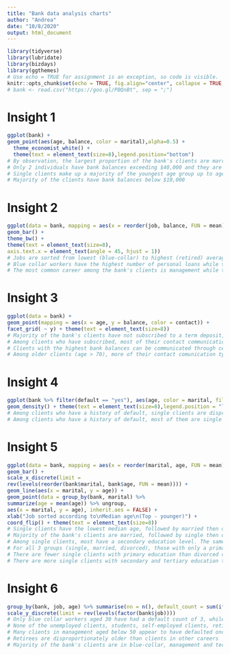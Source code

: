 ```yaml
---
title: "Bank data analysis charts"
author: "Andrea"
date: "10/8/2020"
output: html_document
---
```


```r
library(tidyverse)
library(lubridate)
library(bizdays)
library(ggthemes)
# Use echo = TRUE for assignment is an exception, so code is visible.
knitr::opts_chunk$set(echo = TRUE, fig.align="center", collapse = TRUE, cache = TRUE)
# bank <- read.csv("https://goo.gl/PBQnBt", sep = ";")
```

# Insight 1
```r
ggplot(bank) +
geom_point(aes(age, balance, color = marital),alpha=0.5) +
  theme_economist_white() +
  theme(text = element_text(size=8),legend.position="bottom")
# By observation, the largest proportion of the bank's clients are married, followed by single then divorced and we can confirm this through: group_by(bank,marital) %>% summarise (n = n())
# Only 2 individuals have bank balances exceeding $40,000 and they are married 
# Single clients make up a majority of the youngest age group up to age 35 while married clients make up majority of the 35 - 70 age group and divorced clients are distributed across 30s to 80s
# Majority of the clients have bank balances below $10,000
```
# Insight 2
```r
ggplot(data = bank, mapping = aes(x = reorder(job, balance, FUN = mean), fill = loan)) +
geom_bar() + 
theme_bw() +
theme(text = element_text(size=8),
axis.text.x = element_text(angle = 45, hjust = 1)) 
# Jobs are sorted from lowest (blue-collar) to highest (retired) average bank balance
# Blue collar workers have the highest number of personal loans while students have the lowest number of personal loans (other than unknown)
# The most common career among the bank's clients is management while the least common career is students (other than unknown) 
```

# Insight 3
```r
ggplot(data = bank) +
geom_point(mapping = aes(x = age, y = balance, color = contact)) +
facet_grid( ~ y) + theme(text = element_text(size=8))
# Majority of the bank's clients have not subscribed to a term deposit, especially higher net worth clients (bank balance > $10,000), while most of the clients who have subscribed to the term deposit have bank balances below approximately $8,000
# Among clients who have subscribed, most of their contact communication type is cellular 
# Clients with the highest bank balances can be communicated through cellular means 
# Among older clients (age > 70), more of their contact comunication types are telephone compared to cellular
```

# Insight 4
```r
ggplot(bank %>% filter(default == "yes"), aes(age, color = marital, fill = marital, alpha = 0.2)) +
geom_density() + theme(text = element_text(size=8),legend.position = "left")
# Among clients who have a history of default, single clients are disproportionately younger while married clients are disproportionately older, and divorced clients are distributed more towards both ends of the age spectrum
# Among clients who have a history of default, most of them are single (largest area), followed by married then divorced
```

# Insight 5
```r
ggplot(data = bank, mapping = aes(x = reorder(marital, age, FUN = mean), fill = education)) +
geom_bar() +
scale_x_discrete(limit =
rev(levels(reorder(bank$marital, bank$age, FUN = mean)))) +
geom_line(aes(x = marital, y = age)) +
geom_point(data = group_by(bank, marital) %>%
summarize(age = mean(age)) %>% ungroup,
aes(x = marital, y = age), inherit.aes = FALSE) +
xlab("Job sorted according to\nMedian age\n(Top - younger)") +
coord_flip() + theme(text = element_text(size=8))
# Single clients have the lowest median age, followed by married then divorced clients
# Majority of the bank's clients are married, followed by single then divorced
# Among single clients, most have a secondary education level. The same goes for married clients and divorced clients.
# For all 3 groups (single, married, divorced), those with only a primary education level are a minority
# There are fewer single clients with primary education than divorced clients with primary education
# There are more single clients with secondary and tertiary education than divorced clients with secondary and tertiary education
```

# Insight 6
```r
group_by(bank, job, age) %>% summarise(nn = n(), default_count = sum(ifelse(default == "no",0,1)))  %>% ggplot(.) + geom_point(aes(age,job,size = nn, color = default_count)) +
scale_y_discrete(limit = rev(levels(factor(bank$job))))
# Only blue collar workers aged 30 have had a default count of 3, while clients with all the other careers have not defaulted more than twice 
# None of the unemployed clients, students, self-employed clients, retirees and housemaids have defaulted more than once
# Many clients in management aged below 50 appear to have defaulted once in their credit history
# Retirees are disproportionately older than clients in other careers
# Majority of the bank's clients are in blue-collar, management and technician jobs
```


